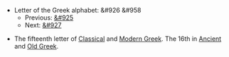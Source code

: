 *Letter of the Greek alphabet: &#926 &#958
**Previous: [[nu|&#925]]
**Next: [[omicron|&#927]]

*The fifteenth letter of [[Classical Greek|Classical]] and [[Modern Greek]].  The 16th in [[Ancient Greek|Ancient]] and [[Old Greek]].